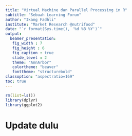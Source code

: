 ```yaml
---
title: "Virtual Machine dan Parallel Processing in R"
subtitle: "Sebuah Learning Forum"
author: "Ikang Fadhli"
institute: "Market Research @nutrifood"
date: "`r format(Sys.time(), '%d %B %Y')`"
output:
  beamer_presentation:
   fig_width : 7
   fig_height : 6
   fig_caption : true
   slide_level : 2
   theme: "AnnArbor"
   colortheme: "beaver"
   fonttheme: "structurebold"
classoption: "aspectratio=169"
toc: true
---
```


```r
rm(list=ls())
library(dplyr)
library(ggplot2)
```

# Update dulu